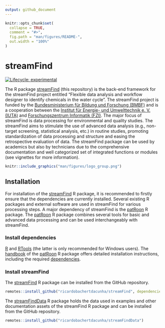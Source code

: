 ```yaml
---
output: github_document
---
```


<!-- README.md is generated from README.Rmd. Please edit that file -->

```r
knitr::opts_chunk$set(
  collapse = TRUE,
  comment = "#>",
  fig.path = "man/figures/README-",
  out.width = "100%"
)
```

# streamFind

<!-- badges: start -->
[![Lifecycle: experimental](https://img.shields.io/badge/lifecycle-experimental-orange.svg)](https://lifecycle.r-lib.org/articles/stages.html#experimental)
<!-- badges: end -->

The R package [streamFind](https://github.com/ricardobachertdacunha/streamFind) (this repository) is the back-end framework for the streamFind project entitled "Flexible data analysis and workflow designer to identify chemicals in the water cycle". The streamFind project is funded by the [Bundesministerium für Bildung und Forschung (BMBF)](https://www.bmbf.de) and is a cooperation between the [Institut für Energie- und Umwelttechnik e. V. (IUTA)](https://www.iuta.de) and [Forschungszentrum Informatik (FZI)](https://www.fzi.de/). The major focus of streamFind is data processing for environmental and quality studies. The streamFind aims to stimulate the use of advanced data analysis (e.g., non-target screening, statistical analysis, etc.) in routine studies, promoting standardization of data processing and structure and easing the retrospective evaluation of data. The streamFind package can be used by academics but also by technicians due to the comprehensive documentation and well categorized set of integrated functions or modules (see vignettes for more information).

```r
knitr::include_graphics("man/figures/logo_group.png")
```

## Installation

For installation of the [streamFind](https://github.com/ricardobachertdacunha/streamFind) R package, it is recommended to firstly ensure that the dependencies are currently installed. Several existing R packages and external software are used in streamFind for various processing steps. A major dependency of streamFind is the [patRoon](https://github.com/rickhelmus/patRoon) R package. The [patRoon](https://github.com/rickhelmus/patRoon) R package combines several tools for basic and advanced data processing and can be used interchangeably with streamFind.

### Install dependencies

[R](https://cran.r-project.org/) and [RTools](https://cran.r-project.org/bin/windows/Rtools/) (the latter is only recommended for Windows users). The [handbook](https://rickhelmus.github.io/patRoon/handbook_bd/manual-installation.html#r-prerequisites) of the [patRoon](https://github.com/rickhelmus/patRoon) R package offers detailed installation instructions, including the required [dependencies](https://rickhelmus.github.io/patRoon/handbook_bd/manual-installation.html#other-dependencies).

### Install streamFind

The [streamFind](https://github.com/ricardobachertdacunha/streamFind) R package can be installed from the GitHub repository.

```r
remotes::install_github("ricardobachertdacunha/streamFind", dependencies = TRUE)
```

The [streamFindData](https://github.com/ricardobachertdacunha/streamFindData) R package holds the data used in examples and other documentation assets of the streamFind R package and can be installed from the GitHub repository. 

```r
remotes::install_github("ricardobachertdacunha/streamFindData")
```
